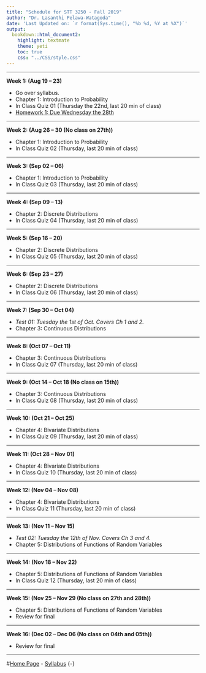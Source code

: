 ```yaml
---
title: "Schedule for STT 3250 - Fall 2019"
author: "Dr. Lasanthi Pelawa-Watagoda"
date: 'Last Updated on: `r format(Sys.time(), "%b %d, %Y at %X")`'
output: 
  bookdown::html_document2: 
    highlight: textmate
    theme: yeti
    toc: true
    css: "../CSS/style.css"
---
```


***

**Week 1: (Aug 19 -- 23)**

* Go over syllabus.
* Chapter 1: Introduction to Probability
* In Class Quiz 01 (Thursday the 22nd, last 20 min of class)
* [Homework 1: Due Wednesday the 28th](Homework.html)

***

**Week 2: (Aug 26 -- 30 (No class on 27th))** 

* Chapter 1: Introduction to Probability
* In Class Quiz 02 (Thursday, last 20 min of class)


***

**Week 3: (Sep 02 -- 06)**

* Chapter 1: Introduction to Probability
* In Class Quiz 03 (Thursday, last 20 min of class)

***

**Week 4: (Sep 09 -- 13)**

* Chapter 2: Discrete Distributions
* In Class Quiz 04 (Thursday, last 20 min of class)

***

**Week 5: (Sep 16 -- 20)**

* Chapter 2: Discrete Distributions
* In Class Quiz 05 (Thursday, last 20 min of class)

***

**Week 6: (Sep 23 -- 27)**

* Chapter 2: Discrete Distributions
* In Class Quiz 06 (Thursday, last 20 min of class)

***

**Week 7: (Sep 30 -- Oct 04)**

* *Test 01: Tuesday the 1st of Oct. Covers Ch 1 and 2.*
* Chapter 3: Continuous Distributions

***

**Week 8: (Oct 07 -- Oct 11)**

* Chapter 3: Continuous Distributions
* In Class Quiz 07 (Thursday, last 20 min of class)

***

**Week 9: (Oct 14 -- Oct 18 (No class on 15th))**

* Chapter 3: Continuous Distributions
* In Class Quiz 08 (Thursday, last 20 min of class)

***

**Week 10: (Oct 21 -- Oct 25)**

* Chapter 4: Bivariate Distributions
* In Class Quiz 09 (Thursday, last 20 min of class)

***

**Week 11: (Oct 28 -- Nov 01)**

* Chapter 4: Bivariate Distributions
* In Class Quiz 10 (Thursday, last 20 min of class)

***

**Week 12: (Nov 04 -- Nov 08)**

* Chapter 4: Bivariate Distributions
* In Class Quiz 11 (Thursday, last 20 min of class)

***

**Week 13: (Nov 11 -- Nov 15)**

* *Test 02: Tuesday the 12th of Nov. Covers Ch 3 and 4.*
* Chapter 5: Distributions of Functions of Random Variables

***

**Week 14: (Nov 18 -- Nov 22)**

* Chapter 5: Distributions of Functions of Random Variables
* In Class Quiz 12 (Thursday, last 20 min of class)

***

**Week 15: (Nov 25 -- Nov 29 (No class on 27th and 28th))**

* Chapter 5: Distributions of Functions of Random Variables
* Review for final

***

**Week 16: (Dec 02 -- Dec 06 (No class on 04th and 05th))**

* Review for final

***

#[Home Page](http://Lasanthiwatagoda.github.io/STT3250Fall2019ClassRepo/index.html) - [Syllabus](https://Lasanthiwatagoda.github.io/STT3250Fall2019ClassRepo/Syllabus/STT3250Fall2019Syllabus.html) {-}  



